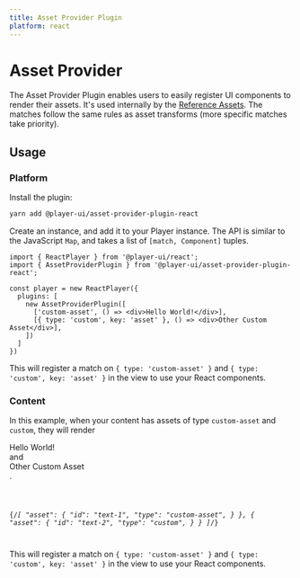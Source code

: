 ```yaml
---
title: Asset Provider Plugin
platform: react
---
```


# Asset Provider

The Asset Provider Plugin enables users to easily register UI components to render their assets. It's used internally by the [Reference Assets](../assets/reference). The matches follow the same rules as asset transforms (more specific matches take priority).

##  Usage

### Platform
<PlatformTabs>
  <react>

Install the plugin:

```bash
yarn add @player-ui/asset-provider-plugin-react
```

Create an instance, and add it to your Player instance. 
The API is similar to the JavaScript `Map`, and takes a list of `[match, Component]` tuples.

```tsx
import { ReactPlayer } from '@player-ui/react';
import { AssetProviderPlugin } from '@player-ui/asset-provider-plugin-react';

const player = new ReactPlayer({
  plugins: [
    new AssetProviderPlugin([
      ['custom-asset', () => <div>Hello World!</div>],
      [{ type: 'custom', key: 'asset' }, () => <div>Other Custom Asset</div>],
    ])
  ]
})
```

  This will register a match on `{ type: 'custom-asset' }` and `{ type: 'custom', key: 'asset' }` in the view to use your React components.
  </react>
</PlatformTabs>

### Content

In this example, when your content has assets of type `custom-asset` and `custom`, they will render <div>Hello World!</div> and <div>Other Custom Asset</div>.

<ContentTabs>

  <json>
<Code>


{/*[
          "asset": {
            "id": "text-1",
            "type": "custom-asset",
          }
        },
        {
          "asset": {
            "id": "text-2",
            "type": "custom",
          }
        }
    ]*/}

</Code>

  This will register a match on `{ type: 'custom-asset' }` and `{ type: 'custom', key: 'asset' }` in the view to use your React components.
  </json>
</ContentTabs>
  
